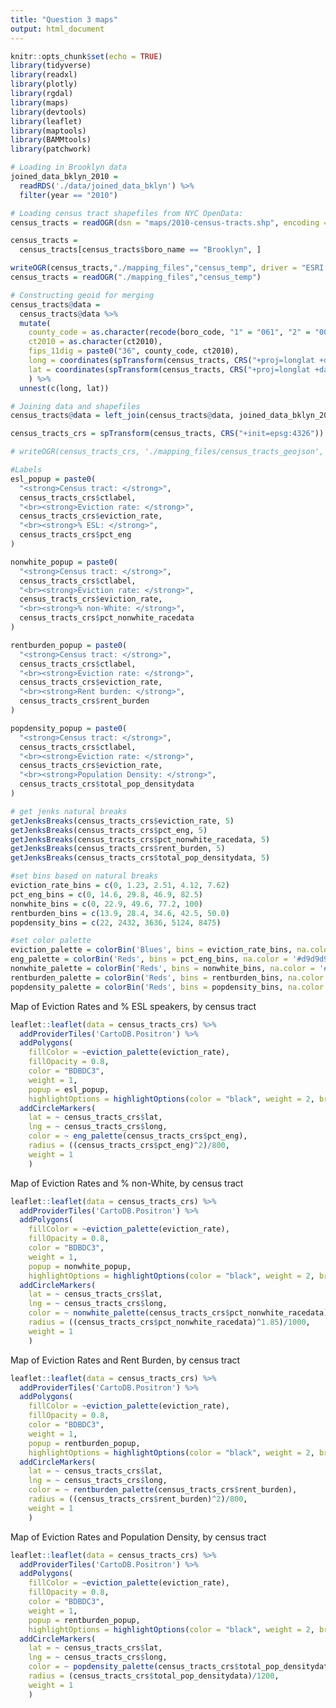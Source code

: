 ```yaml
---
title: "Question 3 maps"
output: html_document
---
```


```r
knitr::opts_chunk$set(echo = TRUE)
library(tidyverse)
library(readxl)
library(plotly)
library(rgdal)
library(maps)
library(devtools)
library(leaflet)
library(maptools)
library(BAMMtools)
library(patchwork)
```

```r
# Loading in Brooklyn data
joined_data_bklyn_2010 = 
  readRDS('./data/joined_data_bklyn') %>%
  filter(year == "2010")

# Loading census tract shapefiles from NYC OpenData:
census_tracts = readOGR(dsn = "maps/2010-census-tracts.shp", encoding = "UTF-8") 

census_tracts = 
  census_tracts[census_tracts$boro_name == "Brooklyn", ]

writeOGR(census_tracts,"./mapping_files","census_temp", driver = "ESRI Shapefile", overwrite_layer = TRUE)
census_tracts = readOGR("./mapping_files","census_temp")

# Constructing geoid for merging
census_tracts@data = 
  census_tracts@data %>% 
  mutate(
    county_code = as.character(recode(boro_code, "1" = "061", "2" = "005", "3" = "047", "4" = "081", "5" = "085")),
    ct2010 = as.character(ct2010),
    fips_11dig = paste0("36", county_code, ct2010),
    long = coordinates(spTransform(census_tracts, CRS("+proj=longlat +datum=WGS84")))[,1],
    lat = coordinates(spTransform(census_tracts, CRS("+proj=longlat +datum=WGS84")))[,2]
    ) %>%
  unnest(c(long, lat))

# Joining data and shapefiles
census_tracts@data = left_join(census_tracts@data, joined_data_bklyn_2010, by = c("fips_11dig" = "geoid"))
```

```r
census_tracts_crs = spTransform(census_tracts, CRS("+init=epsg:4326"))

# writeOGR(census_tracts_crs, './mapping_files/census_tracts_geojson', layer = 'census_tracts', driver = 'GeoJSON')
```

```r
#Labels
esl_popup = paste0(
  "<strong>Census tract: </strong>",
  census_tracts_crs$ctlabel,
  "<br><strong>Eviction rate: </strong>",
  census_tracts_crs$eviction_rate,
  "<br><strong>% ESL: </strong>",
  census_tracts_crs$pct_eng
)

nonwhite_popup = paste0(
  "<strong>Census tract: </strong>",
  census_tracts_crs$ctlabel,
  "<br><strong>Eviction rate: </strong>",
  census_tracts_crs$eviction_rate,
  "<br><strong>% non-White: </strong>",
  census_tracts_crs$pct_nonwhite_racedata
)

rentburden_popup = paste0(
  "<strong>Census tract: </strong>",
  census_tracts_crs$ctlabel,
  "<br><strong>Eviction rate: </strong>",
  census_tracts_crs$eviction_rate,
  "<br><strong>Rent burden: </strong>",
  census_tracts_crs$rent_burden
)

popdensity_popup = paste0(
  "<strong>Census tract: </strong>",
  census_tracts_crs$ctlabel,
  "<br><strong>Eviction rate: </strong>",
  census_tracts_crs$eviction_rate,
  "<br><strong>Population Density: </strong>",
  census_tracts_crs$total_pop_densitydata
)

# get jenks natural breaks
getJenksBreaks(census_tracts_crs$eviction_rate, 5)
getJenksBreaks(census_tracts_crs$pct_eng, 5)
getJenksBreaks(census_tracts_crs$pct_nonwhite_racedata, 5)
getJenksBreaks(census_tracts_crs$rent_burden, 5)
getJenksBreaks(census_tracts_crs$total_pop_densitydata, 5)

#set bins based on natural breaks
eviction_rate_bins = c(0, 1.23, 2.51, 4.12, 7.62)
pct_eng_bins = c(0, 14.6, 29.8, 46.9, 82.5)
nonwhite_bins = c(0, 22.9, 49.6, 77.2, 100)
rentburden_bins = c(13.9, 28.4, 34.6, 42.5, 50.0)
popdensity_bins = c(22, 2432, 3636, 5124, 8475)

#set color palette
eviction_palette = colorBin('Blues', bins = eviction_rate_bins, na.color = '#d9d9d9')
eng_palette = colorBin('Reds', bins = pct_eng_bins, na.color = '#d9d9d9')
nonwhite_palette = colorBin('Reds', bins = nonwhite_bins, na.color = '#d9d9d9')
rentburden_palette = colorBin('Reds', bins = rentburden_bins, na.color = '#d9d9d9')
popdensity_palette = colorBin('Reds', bins = popdensity_bins, na.color = '#d9d9d9')
```

Map of Eviction Rates and % ESL speakers, by census tract
```r
leaflet::leaflet(data = census_tracts_crs) %>% 
  addProviderTiles('CartoDB.Positron') %>% 
  addPolygons(
    fillColor = ~eviction_palette(eviction_rate),
    fillOpacity = 0.8,
    color = "BDBDC3",
    weight = 1,
    popup = esl_popup,
    highlightOptions = highlightOptions(color = "black", weight = 2, bringToFront = TRUE)) %>% 
  addCircleMarkers(
    lat = ~ census_tracts_crs$lat,
    lng = ~ census_tracts_crs$long,
    color = ~ eng_palette(census_tracts_crs$pct_eng),
    radius = ((census_tracts_crs$pct_eng)^2)/800,
    weight = 1
    )
```

Map of Eviction Rates and % non-White, by census tract
```r
leaflet::leaflet(data = census_tracts_crs) %>% 
  addProviderTiles('CartoDB.Positron') %>% 
  addPolygons(
    fillColor = ~eviction_palette(eviction_rate),
    fillOpacity = 0.8,
    color = "BDBDC3",
    weight = 1,
    popup = nonwhite_popup,
    highlightOptions = highlightOptions(color = "black", weight = 2, bringToFront = TRUE)) %>% 
  addCircleMarkers(
    lat = ~ census_tracts_crs$lat,
    lng = ~ census_tracts_crs$long,
    color = ~ nonwhite_palette(census_tracts_crs$pct_nonwhite_racedata),
    radius = ((census_tracts_crs$pct_nonwhite_racedata)^1.85)/1000,
    weight = 1
    )
```


Map of Eviction Rates and Rent Burden, by census tract
```r
leaflet::leaflet(data = census_tracts_crs) %>% 
  addProviderTiles('CartoDB.Positron') %>% 
  addPolygons(
    fillColor = ~eviction_palette(eviction_rate),
    fillOpacity = 0.8,
    color = "BDBDC3",
    weight = 1,
    popup = rentburden_popup,
    highlightOptions = highlightOptions(color = "black", weight = 2, bringToFront = TRUE)) %>% 
  addCircleMarkers(
    lat = ~ census_tracts_crs$lat,
    lng = ~ census_tracts_crs$long,
    color = ~ rentburden_palette(census_tracts_crs$rent_burden),
    radius = ((census_tracts_crs$rent_burden)^2)/800,
    weight = 1
    )
```

Map of Eviction Rates and Population Density, by census tract
```r
leaflet::leaflet(data = census_tracts_crs) %>% 
  addProviderTiles('CartoDB.Positron') %>% 
  addPolygons(
    fillColor = ~eviction_palette(eviction_rate),
    fillOpacity = 0.8,
    color = "BDBDC3",
    weight = 1,
    popup = rentburden_popup,
    highlightOptions = highlightOptions(color = "black", weight = 2, bringToFront = TRUE)) %>% 
  addCircleMarkers(
    lat = ~ census_tracts_crs$lat,
    lng = ~ census_tracts_crs$long,
    color = ~ popdensity_palette(census_tracts_crs$total_pop_densitydata),
    radius = (census_tracts_crs$total_pop_densitydata)/1200,
    weight = 1
    )
```